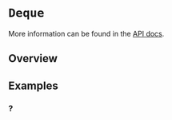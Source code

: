 # `Deque`

More information can be found in the
[API docs](https://docs.rs/cw-storage-plus/latest/cw_storage_plus/struct.Deque.html).

## Overview

## Examples

### ?
